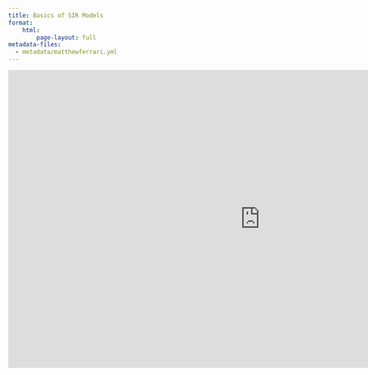 ```yaml
---
title: Basics of SIR Models
format:
    html:
        page-layout: full
metadata-files: 
  - metadata/matthewferrari.yml
---
```


```{=html}
<iframe class="slide-deck" src="https://docs.google.com/presentation/d/e/2PACX-1vQOl4BNcAaSIVsPmnnilROMOZZbnt--v9L7oPXTxFwM4jhM93gDZCL0KzvM8k8vCw/embed?start=false&loop=false&delayms=3000" frameborder="0" width="1023" height="606" allowfullscreen="true" mozallowfullscreen="true" webkitallowfullscreen="true"></iframe>
```

